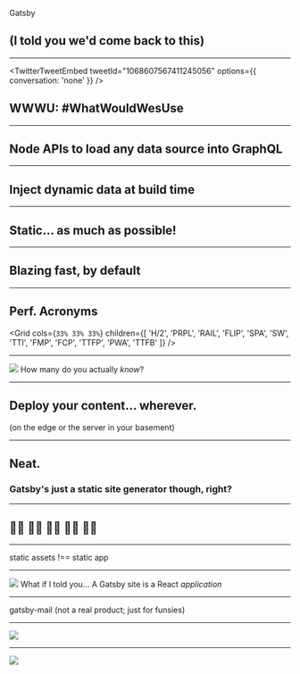 


<Fit>Gatsby</Fit>

## (I told you we'd come back to this)

---

<TwitterTweetEmbed tweetId="1068607567411245056" options={{ conversation: 'none' }} />

## WWWU: #WhatWouldWesUse

---

## Node APIs to load any data source into GraphQL

---

## Inject dynamic data at build time

---

## Static... as much as possible!

---

## Blazing fast, by default

---

## Perf. Acronyms

<Grid cols={`33% 33% 33%`} children={[
  'H/2',
  'PRPL',
  'RAIL',
  'FLIP',
  'SPA',
  'SW',
  'TTI',
  'FMP',
  'FCP',
  'TTFP',
  'PWA',
  'TTFB'
]} />

---

<Image src="https://media.giphy.com/media/l41YtZOb9EUABnuqA/giphy.gif" darken={0.5}>
  <Fit>How many do you actually <em>know</em>?</Fit>
</Image>

---

## Deploy your content... wherever.

(on the edge or the server in your basement)

---

## Neat.

### Gatsby's just a static site generator though, right?

---

## 🙅‍♀️ 🙅‍♀️ 🙅‍♀️ 🙅‍♀️ 🙅‍♀️

---

<Fit>static assets !== static app</Fit>

---

<Image src="https://www.meme-arsenal.com/memes/8d9bcd17d3c2acabf8695d294d06ee2a.jpg" darken={0.5}>
  <Fit>What if I told you...</Fit>
  <Fit background="black">A Gatsby site is a React <em>application</em></Fit>
</Image>

---
<Airmail />
<Fit>gatsby-mail</Fit>
<Fit>(not a real product; just for funsies)</Fit>
<Airmail />

---


<Image src="images/gatsby-mail-landing.png" size="contain"/>

---


<Image src="images/gatsby-mail-app.png" size="contain" />
